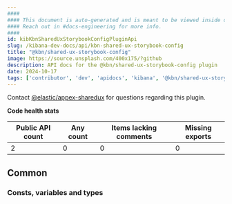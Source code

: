 ```yaml
---
####
#### This document is auto-generated and is meant to be viewed inside our experimental, new docs system.
#### Reach out in #docs-engineering for more info.
####
id: kibKbnSharedUxStorybookConfigPluginApi
slug: /kibana-dev-docs/api/kbn-shared-ux-storybook-config
title: "@kbn/shared-ux-storybook-config"
image: https://source.unsplash.com/400x175/?github
description: API docs for the @kbn/shared-ux-storybook-config plugin
date: 2024-10-17
tags: ['contributor', 'dev', 'apidocs', 'kibana', '@kbn/shared-ux-storybook-config']
---
```




Contact [@elastic/appex-sharedux](https://github.com/orgs/elastic/teams/appex-sharedux) for questions regarding this plugin.

**Code health stats**

| Public API count  | Any count | Items lacking comments | Missing exports |
|-------------------|-----------|------------------------|-----------------|
| 2 | 0 | 0 | 0 |

## Common

### Consts, variables and types
<DocDefinitionList data={kbnSharedUxStorybookConfigObj.common.misc}/>


